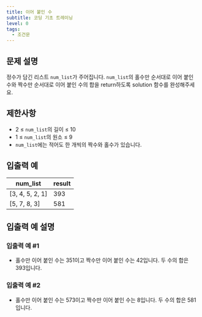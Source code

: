 ```yaml
---
title: 이어 붙인 수
subtitle: 코딩 기초 트레이닝
level: 0
tags:
  - 조건문
---
```


## 문제 설명

정수가 담긴 리스트 `num_list`가 주어집니다. `num_list`의 홀수만 순서대로 이어 붙인 수와 짝수만 순서대로 이어 붙인 수의 합을 return하도록 solution 함수를 완성해주세요.

## 제한사항

- 2 ≤ `num_list`의 길이 ≤ 10
- 1 ≤ `num_list`의 원소 ≤ 9
- `num_list`에는 적어도 한 개씩의 짝수와 홀수가 있습니다.

## 입출력 예

| num_list         | result |
| ---------------- | ------ |
| \[3, 4, 5, 2, 1] | 393    |
| \[5, 7, 8, 3]    | 581    |

## 입출력 예 설명

### 입출력 예 #1

- 홀수만 이어 붙인 수는 351이고 짝수만 이어 붙인 수는 42입니다. 두 수의 합은 393입니다.

### 입출력 예 #2

- 홀수만 이어 붙인 수는 573이고 짝수만 이어 붙인 수는 8입니다. 두 수의 합은 581입니다.
